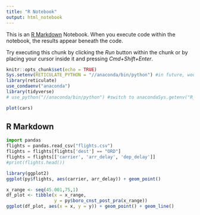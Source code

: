 ```yaml
---
title: "R Notebook"
output: html_notebook
---
```


This is an [R Markdown](http://rmarkdown.rstudio.com) Notebook. When you execute code within the notebook, the results appear beneath the code. 

Try executing this chunk by clicking the *Run* button within the chunk or by placing your cursor inside it and pressing *Cmd+Shift+Enter*. 


```r
knitr::opts_chunk$set(echo = TRUE)
Sys.setenv(RETICULATE_PYTHON = "//anaconda/bin/python") #in future, would like to move this to the .Rprofile, but I haven't been able to figure out how to do this yet. 
library(reticulate)
use_condaenv("anaconda")
library(tidyverse)
# use_python("//anaconda/bin/python") #switch to anacondaSys.getenv("R_TEST")
```


```r
plot(cars)
```


## R Markdown

```python
import pandas
flights = pandas.read_csv("flights.csv")
flights = flights[flights['dest'] == "ORD"]
flights = flights[['carrier', 'arr_delay', 'dep_delay']]
#print(flights.head())
```

```r
library(ggplot2)
ggplot(py$flights, aes(carrier, arr_delay)) + geom_point()
```

```r
x_range <- seq(45.001,75,1)
df_plot <- tibble(x = x_range, 
                  y = py$boro_cnst_post_pra(x_range))
ggplot(df_plot, aes(x = x, y = y)) + geom_point() + geom_line() 
```